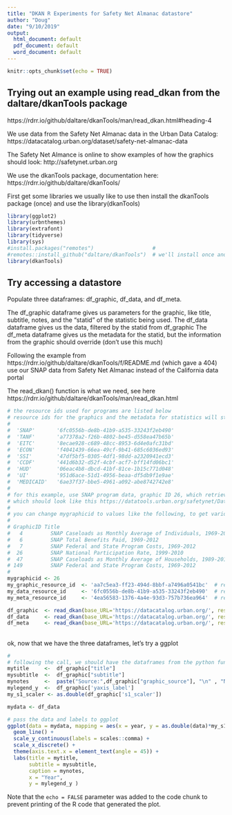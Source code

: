 ---
title: "DKAN R Experiments for Safety Net Almanac datastore"
author: "Doug"
date: "9/10/2019"
output:
  html_document: default
  pdf_document: default
  word_document: default
---

```{r setup, include=FALSE}
knitr::opts_chunk$set(echo = TRUE)
```

## Trying out an example using read_dkan from the daltare/dkanTools package
https://rdrr.io/github/daltare/dkanTools/man/read_dkan.html#heading-4 

We use data from the Safety Net Almanac data in the Urban Data Catalog: https://datacatalog.urban.org/dataset/safety-net-almanac-data 

The Safety Net Almance is online to show examples of how the graphics should look: http://safetynet.urban.org 

We use the dkanTools package, documentation here:   https://rdrr.io/github/daltare/dkanTools/

First get some libraries we usually like to use
then install the dkanTools package (once)
and use the library(dkanTools)

```{r}
library(ggplot2)
library(urbnthemes)
library(extrafont)
library(tidyverse)
library(sys)
#install.packages("remotes")                   # 
#remotes::install_github("daltare/dkanTools")  # we'll install once and then comment out
library(dkanTools)
```

## Try accessing a datastore 
Populate three dataframes: df_graphic, df_data, and df_meta. 

The df_graphic dataframe gives us parameters for the graphic, like title, subtitle, notes, and the "statid" of the statistic being used.
The df_data dataframe gives us the data, filtered by the statid from df_graphic
The df_meta dataframe gives us the metadata for the statid, but the information from the graphic should override (don't use this much)

Following the example from https://rdrr.io/github/daltare/dkanTools/f/README.md (which gave a 404) 
use our SNAP data from Safety Net Almanac instead of the California data portal

The read_dkan() function is what we need, see here https://rdrr.io/github/daltare/dkanTools/man/read_dkan.html

```{r}
# the resource ids used for programs are listed below
# resource ids for the graphics and the metadata for statistics will stay the same (until they change!?)
#
#  'SNAP'       '6fc0556b-de8b-41b9-a535-33243f2eb490' 
#  'TANF'       'a77378a2-f26b-4802-be45-d558ea47b65b'
#  'EITC'       '8ecae928-c689-48cc-8953-6d4e0afc31bd'
#  'ECON'       'f4041439-66ea-49cf-9b41-685c6036ed93'
#  'SSI'        '47df5bf5-0305-4df1-98dd-a2320941ecd3'
#  'CCDF'       '441d6b32-d52f-4cbf-acf7-bff14fd06bc1'
#  'HUD'        '06eac4b8-dbcd-41bf-81ce-1b15c771d048'
#  'UI'         '951d6ace-51d1-4956-beaa-df5db9f1e9ae'
#  'MEDICAID'   '6ae37f37-bbe5-4961-a092-abe8742742e8'
# 
# for this example, use SNAP program data, graphic ID 26, which retrieves data for statid 193 from 1999 through 2012
# which should look like this https://datatools.urban.org/safetynet/Data/Series_Line/template.cfm?GraphicID=26
#
# you can change mygraphicid to values like the following, to get various SNAP graphics:
#
# GraphicID Title
#   4	      SNAP Caseloads as Monthly Average of Individuals, 1969-2012	
#   6	      SNAP Total Benefits Paid, 1969-2012	
#   7	      SNAP Federal and State Program Costs, 1969-2012	
#  26	      SNAP National Participation Rate, 1999-2010	
#  47	      SNAP Caseloads as Monthly Average of Households, 1989-2011	
# 149	      SNAP Federal and State Program Costs, 1969-2012	
#
mygraphicid <- 26
my_graphic_resource_id  <- 'aa7c5ea3-ff23-494d-8bbf-a7496a0541bc'  # resource id for Safety Net Graphics definitions data
my_data_resource_id     <- '6fc0556b-de8b-41b9-a535-33243f2eb490'  # resource id for SNAP program data
my_meta_resource_id     <- '4ea56583-1376-4a4e-93d3-757b736ea964'  # resource id for Statistics Reference meta data in SNA

df_graphic  <- read_dkan(base_URL='https://datacatalog.urban.org/', resource_id = my_graphic_resource_id, filter_fields = c('graphicid'), filter_values = mygraphicid )
df_data     <- read_dkan(base_URL='https://datacatalog.urban.org/', resource_id = my_data_resource_id, filter_fields = c('statid'), filter_values = df_graphic['statid']) 
df_meta     <- read_dkan(base_URL='https://datacatalog.urban.org/', resource_id = my_meta_resource_id, filter_fields = c('statid'), filter_values = df_graphic['statid']) 


```

## 
ok, now that we have the three dataframes, let's try a ggplot

```{r}
#
# following the call, we should have the dataframes from the python functions
mytitle     <-  df_graphic["title"]
mysubtitle  <-  df_graphic["subtitle"]
mynotes     <-  paste("Source:",df_graphic["graphic_source"], "\n" , "Note:",df_graphic["graphic_note"])
mylegend_y  <-  df_graphic['yaxis_label']
my_s1_scaler <- as.double(df_graphic['s1_scaler'])

mydata <- df_data  

# pass the data and labels to ggplot
ggplot(data = mydata, mapping = aes(x = year, y = as.double(data)*my_s1_scaler, group=1)) +
  geom_line() +
  scale_y_continuous(labels = scales::comma) +
  scale_x_discrete() +
  theme(axis.text.x = element_text(angle = 45)) +
  labs(title = mytitle,
       subtitle = mysubtitle,
       caption = mynotes,
       x = "Year",
       y = mylegend_y ) 

```
Note that the `echo = FALSE` parameter was added to the code chunk to prevent printing of the R code that generated the plot.
